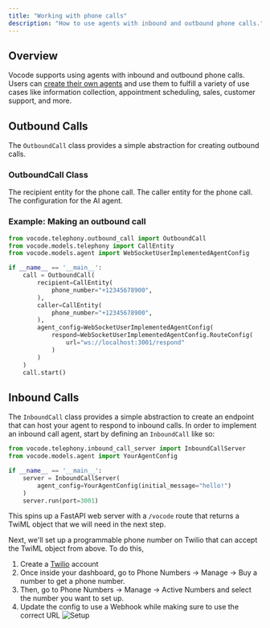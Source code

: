```yaml
---
title: "Working with phone calls"
description: "How to use agents with inbound and outbound phone calls."
---
```


## Overview

Vocode supports using agents with inbound and outbound phone calls. Users
can [create their own agents](/create-your-own-agent) and use them
to fulfill a variety of use cases like information collection, appointment scheduling,
sales, customer support, and more.

## Outbound Calls

The `OutboundCall` class provides a simple abstraction for creating outbound calls.

### OutboundCall Class

<ParamField path="recipient" type="CallEntity" required={true}>
  The recipient entity for the phone call.
</ParamField>

<ParamField path="caller" type="CallEntity" required={true}>
  The caller entity for the phone call.
</ParamField>

<ParamField path="agent_config" type="AgentConfig" required={true}>
  The configuration for the AI agent.
</ParamField>

### Example: Making an outbound call

```python
from vocode.telephony.outbound_call import OutboundCall
from vocode.models.telephony import CallEntity
from vocode.models.agent import WebSocketUserImplementedAgentConfig

if __name__ == '__main__':
    call = OutboundCall(
        recipient=CallEntity(
            phone_number="+12345678900",
        ),
        caller=CallEntity(
            phone_number="+12345678900",
        ),
        agent_config=WebSocketUserImplementedAgentConfig(
            respond=WebSocketUserImplementedAgentConfig.RouteConfig(
                url="ws://localhost:3001/respond"
            )
        )
    )
    call.start()
```

## Inbound Calls

The `InboundCall` class provides a simple abstraction to create an endpoint that can host your agent
to respond to inbound calls. In order to implement an inbound call agent, start by defining an `InboundCall`
like so:

```python
from vocode.telephony.inbound_call_server import InboundCallServer
from vocode.models.agent import YourAgentConfig

if __name__ == '__main__':
    server = InboundCallServer(
        agent_config=YourAgentConfig(initial_message="hello!")
    )
    server.run(port=3001)
```

This spins up a FastAPI web server with a `/vocode` route that returns a TwiML object that we will need in the next
step.

Next, we'll set up a programmable phone number on Twilio that can accept the TwiML object from
above. To do this,

1. Create a [Twilio](https://www.twilio.com/) account
2. Once inside your dashboard, go to Phone Numbers -> Manage -> Buy a number to get a phone number.
3. Then, go to Phone Numbers -> Manage -> Active Numbers and select the number you want to set up.
4. Update the config to use a Webhook while making sure to use the correct URL
   ![Setup](/images/twilio_number_config.png)
